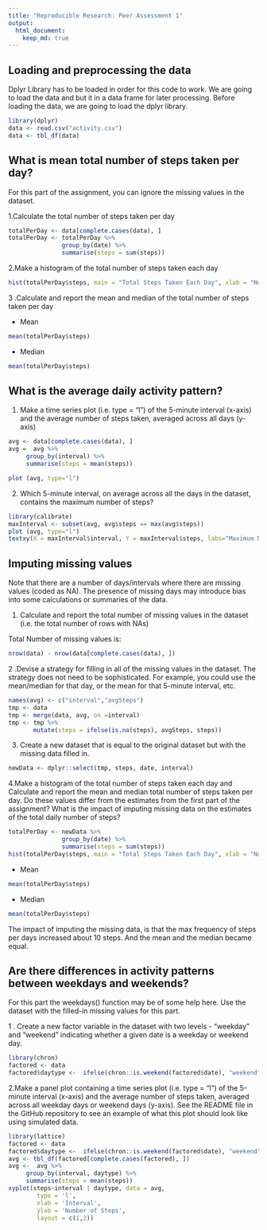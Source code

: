 ```yaml
---
title: "Reproducible Research: Peer Assessment 1"
output: 
  html_document:
    keep_md: true
---
```



## Loading and preprocessing the data

Dplyr Library has to be loaded in order for this code to work. We are going to load the data and but it in a data frame for later processing. Before loading the data, we are going to load the dplyr library.


```r
library(dplyr)
data <- read.csv("activity.csv")
data <- tbl_df(data)
```

## What is mean total number of steps taken per day?

For this part of the assignment, you can ignore the missing values in the dataset.

1.Calculate the total number of steps taken per day

```r
totalPerDay <- data[complete.cases(data), ]
totalPerDay <- totalPerDay %>%
               group_by(date) %>%
               summarise(steps = sum(steps))
```

2.Make a histogram of the total number of steps taken each day

```r
hist(totalPerDay$steps, main = "Total Steps Taken Each Day", xlab = "Number Of Steps", ylab = "Frequency of Days")
```

3 .Calculate and report the mean and median of the total number of steps taken per day

  + Mean
```r
mean(totalPerDay$steps)
```

  + Median
```r
mean(totalPerDay$steps)
```



## What is the average daily activity pattern?

1. Make a time series plot (i.e. type = "l") of the 5-minute interval (x-axis) and the average number of steps taken, averaged across all days (y-axis)
```r
avg <- data[complete.cases(data), ]
avg =  avg %>%
     group_by(interval) %>%
     summarise(steps = mean(steps))

plot (avg, type="l")
```

2. Which 5-minute interval, on average across all the days in the dataset, contains the maximum number of steps?

```r
library(calibrate)
maxInterval <- subset(avg, avg$steps == max(avg$steps))
plot (avg, type="l")
textxy(X = maxInterval$interval, Y = maxInterval$steps, labs="Maximum Number of steps", col="red")
```


## Imputing missing values

Note that there are a number of days/intervals where there are missing values (coded as NA). The presence of missing days may introduce bias into some calculations or summaries of the data.

1. Calculate and report the total number of missing values in the dataset (i.e. the total number of rows with NAs)

Total Number of missing values is: 
```r
nrow(data) - nrow(data[complete.cases(data), ])
```


2 .Devise a strategy for filling in all of the missing values in the dataset. The strategy does not need to be sophisticated. For example, you could use the mean/median for that day, or the mean for that 5-minute interval, etc.

```r
names(avg) <- c("interval","avgSteps")
tmp <- data
tmp <- merge(data, avg, on =interval)
tmp <- tmp %>%
       mutate(steps = ifelse(is.na(steps), avgSteps, steps))
```

3. Create a new dataset that is equal to the original dataset but with the missing data filled in.
```r
newData <- dplyr::select(tmp, steps, date, interval)
```

4.Make a histogram of the total number of steps taken each day and Calculate and report the mean and median total number of steps taken per day. Do these values differ from the estimates from the first part of the assignment? What is the impact of imputing missing data on the estimates of the total daily number of steps?

```r
totalPerDay <- newData %>%
               group_by(date) %>%
               summarise(steps = sum(steps))
hist(totalPerDay$steps, main = "Total Steps Taken Each Day", xlab = "Number Of Steps", ylab = "Frequency of Days")
```
  + Mean
```r
mean(totalPerDay$steps)
```

  + Median
```r
mean(totalPerDay$steps)
```


The impact of imputing the missing data, is that the max frequency of steps per days increased about 10 steps. And the mean and the median became equal. 

## Are there differences in activity patterns between weekdays and weekends?

For this part the weekdays() function may be of some help here. Use the dataset with the filled-in missing values for this part.

1 . Create a new factor variable in the dataset with two levels - "weekday" and "weekend" indicating whether a given date is a weekday or weekend day.
```r
library(chron)
factored <- data
factored$daytype <-  ifelse(chron::is.weekend(factored$date), "weekend", "weekday")
```

2.Make a panel plot containing a time series plot (i.e. type = "l") of the 5-minute interval (x-axis) and the average number of steps taken, averaged across all weekday days or weekend days (y-axis). See the README file in the GitHub repository to see an example of what this plot should look like using simulated data.

```r
library(lattice) 
factored <- data
factored$daytype <-  ifelse(chron::is.weekend(factored$date), "weekend", "weekday")
avg <- tbl_df(factored[complete.cases(factored), ])
avg <-  avg %>%
     group_by(interval, daytype) %>%
     summarise(steps = mean(steps))
xyplot(steps~interval | daytype, data = avg,
        type = 'l',
        xlab = 'Interval',
        ylab = 'Number of Steps',
        layout = c(1,2))
```